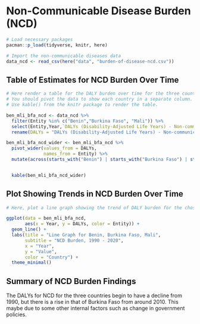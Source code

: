 # Non-Communicable Disease Burden (NCD)

```r
# Load necessary packages
pacman::p_load(tidyverse, knitr, here)

# Import the non-communicable diseases data
data_ncd <- read_csv(here("data", "burden-of-disease-ncd.csv"))
```

## Table of Estimates for NCD Burden Over Time

```r
# Here render a table for the DALY burden over time for the three countries 
# You should pivot the data to show each country in a separate column.
# Use kable() from the knitr package to render the table.

ben_mli_bfa_ncd <- data_ncd %>%
  filter(Entity %in% c("Benin","Burkina Faso", "Mali")) %>% 
  select(Entity,Year,`DALYs (Disability-Adjusted Life Years) - Non-communicable diseases - Sex: Both - Age: Age-standardized (Rate)`) %>% 
  rename(DALYs = "DALYs (Disability-Adjusted Life Years) - Non-communicable diseases - Sex: Both - Age: Age-standardized (Rate)")

ben_mli_bfa_ncd_wider <- ben_mli_bfa_ncd %>% 
  pivot_wider(values_from = DALYs,
              names_from = Entity) %>% 
  mutate(across(starts_with("Benin") | starts_with("Burkina Faso") | starts_with("Mali"), ~round(., digits = 0)))  # Round the values


  kable(ben_mli_bfa_ncd_wider)
```

## Plot Showing Trends in NCD Burden Over Time 

```r
# Here, plot a line graph showing the trend of DALY burden for the chosen countries over time. You can use ggplot2 to create this plot. Each country's line should be a different color.

ggplot(data = ben_mli_bfa_ncd,
       aes(x = Year, y = DALYs, color = Entity)) +
  geom_line() +
  labs(title = "Line Graph for Benin, Burkina Faso, Mali",
       subtitle = "NCD Burden, 1990 - 2020",
       x = "Year",
       y = "Value",
       color = "Country") +
  theme_minimal()
```

## Summary of NCD Burden Findings

The DALYs for NCD for the three countries begin to have a decline from 1990, but there is a rise in that of Burkina Faso from around 2010. This maybe due to some other internal factors such as change in government policies.
